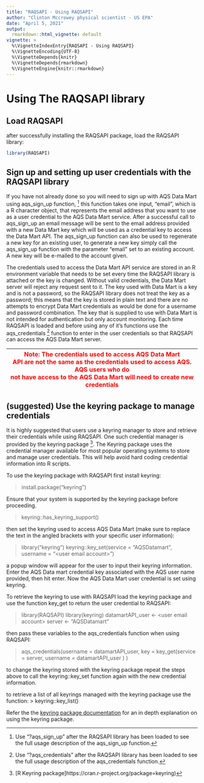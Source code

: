 ```yaml
---
title: "RAQSAPI - Using RAQSAPI"
author: "Clinton Mccrowey physical scientist - US EPA"
date: "April 5, 2021"
output:
  rmarkdown::html_vignette: default
vignette: >
  %\VignetteIndexEntry{RAQSAPI - Using RAQSAPI}
  %\VignetteEncoding{UTF-8}
  %\VignetteDepends{knitr}
  %\VignetteDepends{rmarkdown}
  %\VignetteEngine{knitr::rmarkdown}
---
```


# Using The RAQSAPI library

## Load RAQSAPI                           
  after successfully installing the RAQSAPI package, load the RAQSAPI library: 

```R
library(RAQSAPI)
```

## Sign up and setting up user credentials with the RAQSAPI library

If you have not already done so you will need to sign up with AQS Data Mart
  using aqs_sign_up function, ^[Use "?aqs_sign_up" after the RAQSAPI library has
  been loaded to see the full usage description of the aqs_sign_up
  function.] this function takes one input, "email", which is a R
  character object, that represents the email address that you want to use
  as a user credential to the AQS Data Mart service. After a successful call to
  aqs_sign_up an email message will be sent to the email address provided
  with a new Data Mart key which will be used as a credential key to access the
  Data Mart API. The aqs_sign_up function can also be used to regenerate a
  new key for an existing user, to generate a new key simply call the
  aqs_sign_up function with the parameter "email" set to an existing
  account. A new key will be e-mailed to the account given.

The credentials used to access the Data Mart API service are stored in an R
  environment variable that needs to be set every time the RAQSAPI library is
  attached or the key is changed. Without valid credentials, the Data Mart
  server will reject any request sent to it. The key used with Data Mart is a
  key and is not a password, so the RAQSAPI library does not treat the key as a
  password; this means that the key is stored in plain text and there are no
  attempts to encrypt Data Mart credentials as would be done for a username and
  password combination. The key that is supplied to use with Data Mart is not
  intended for authentication but only account monitoring. Each time RAQSAPI is
  loaded and before using any of it's functions use the aqs_credentials ^[Use
  "?aqs_credentials" after the RAQSAPI library has been loaded to see the full
  usage description of the aqs_credentials function.] function
  to enter in the user credentials so that RAQSAPI can access the AQS Data Mart
  server.

| <span style="color:red"> Note: The credentials used to access AQS Data Mart \
API are not the same as the credentials used to access AQS. AQS users who do \
not have access to the AQS Data Mart will need to create new credentials \
</span> |
| -- |


## (suggested) Use the keyring package to manage credentials
It is highly suggested that users use a keyring manager to store and retrieve their credentials while using RAQSAPI. One such credential manager is provided by the keyring package ^[[R Keyring package]https://cran.r-project.org/package=keyring)]. The Keyring package uses the credential manager available for most popular operating systems to store and manage user credentials. This will help avoid hard coding credential information into R scripts.

To use the keyring package with RAQSAPI first install keyring:

> install.package("keyring")

Ensure that your system is supported by the keyring package before proceeding.

> keyring::has_keyring_support()

then set the keyring used to access AQS Data Mart (make sure to replace the text in the angled brackets with your specific user information):

> library("keyring")
  keyring::key_set(service = "AQSDatamart",
                   username = "\<user email account\>")

a popup window will appear for the user to input their keyring information. Enter the AQS Data mart credential key associated with the AQS user name provided, then hit enter. Now the AQS Data Mart user credential is set using keyring.

To retrieve the keyring to use with RAQSAPI load the keyring package and use the function key_get to return the user credential to RAQSAPI:

>library(RAQSAPI)
 library(keyring)
 datamartAPI_user <- \<user email account\>
 server <- "AQSDatamart"

then pass these variables to the aqs_credentials function when using RAQSAPI:

> aqs_credentials(username = datamartAPI_user,
                  key = key_get(service = server,
                                username = datamartAPI_user
                                )
                  )
                             
to change the keyring stored with the keyring package repeat the steps above to call the keyring::key_set function again with the new credential information.

to retrieve a list of all keyrings managed with the keyring package use the function:
> keyring::key_list()

Refer the the [keyring package documentation]( https://cran.r-project.org/package=keyring/readme/README.html) for an in depth explanation on using the keyring package.
